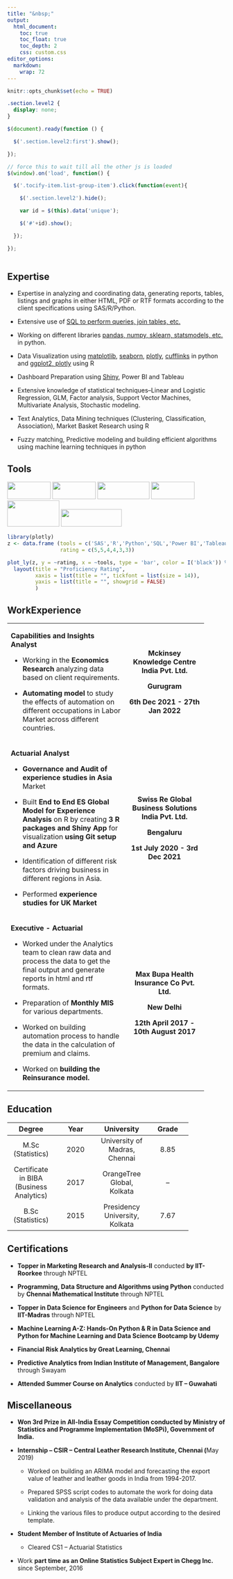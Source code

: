 ```yaml
---
title: "&nbsp;"
output:
  html_document:
    toc: true
    toc_float: true
    toc_depth: 2
    css: custom.css
editor_options: 
  markdown: 
    wrap: 72
---
```


```{=html}
<script>
  $(document).ready(function() {
    $('#TOC').parent().prepend('<div id=\"nav_logo\"><img src=\"myimage.png\"></div>');
  });
</script>
```
```{=html}
<style>
#nav_logo {
  border-radius: 50%;
  width: 100%;
  margin-top: 20px;
}
</style>
```
```r
knitr::opts_chunk$set(echo = TRUE)
```

```css

.section.level2 {
  display: none;
}

```

```js

$(document).ready(function () {

  $('.section.level2:first').show();

});

// force this to wait till all the other js is loaded
$(window).on('load', function() {

  $('.tocify-item.list-group-item').click(function(event){

    $('.section.level2').hide();

    var id = $(this).data('unique');

    $('#'+id).show();

  });

});
  
```

## Expertise {#Expertise}

-   Expertise in analyzing and coordinating data, generating reports,
    tables, listings and graphs in either HTML, PDF or RTF formats
    according to the client specifications using SAS/R/Python.

-   Extensive use of [SQL to perform queries, join tables, etc.]()

-   Working on different libraries [pandas, numpy, sklearn, statsmodels,
    etc.](https://pandas.pydata.org) in python.

-   Data Visualization using [matplotlib](), [seaborn](), [plotly](),
    [cufflinks]() in python and [ggplot2, plotly]() using R

-   Dashboard Preparation using [Shiny](), Power BI and Tableau

-   Extensive knowledge of statistical techniques--Linear and Logistic
    Regression, GLM, Factor analysis, Support Vector Machines,
    Multivariate Analysis, Stochastic modeling.

-   Text Analytics, Data Mining techniques (Clustering, Classification,
    Association), Market Basket Research using R

-   Fuzzy matching, Predictive modeling and building efficient
    algorithms using machine learning techniques in python

## Tools {#Tools}

<img src="https://d33wubrfki0l68.cloudfront.net/1ac3f0e3753f18c7e2a8893957d1841fba1e3d08/48a33/wp-content/uploads/2018/10/rstudio-logo-flat.png" height="40" width="100"/>
<img src="https://upload.wikimedia.org/wikipedia/commons/thumb/1/10/SAS_logo_horiz.svg/2560px-SAS_logo_horiz.svg.png" height="40" width="100"/>
<img src="https://upload.wikimedia.org/wikipedia/commons/thumb/f/f8/Python_logo_and_wordmark.svg/2560px-Python_logo_and_wordmark.svg.png" height="40" width="120"/>
<img src="https://upload.wikimedia.org/wikipedia/commons/8/87/Sql_data_base_with_logo.png" height="40" width="100"/>
<img src="https://cdn.icon-icons.com/icons2/2699/PNG/512/microsoft_powerbi_logo_icon_169958.png" height="60" width="120"/>
<img src="https://upload.wikimedia.org/wikipedia/commons/4/4b/Tableau_Logo.png" height="40" width="140"/>

```r
library(plotly)
z <- data.frame (tools = c('SAS','R','Python','SQL','Power BI','Tableau'),
                 rating = c(5,5,4,4,3,3))

plot_ly(z, y = ~rating, x = ~tools, type = 'bar', color = I('black')) %>%
  layout(title = "Proficiency Rating",
         xaxis = list(title = "", tickfont = list(size = 14)), 
         yaxis = list(title = "", showgrid = FALSE)
         )

```

## WorkExperience {#WorkExperience}

+:-------------------------------------+:-----------------------:+
| **Capabilities and Insights          | **Mckinsey Knowledge    |
| Analyst**                            | Centre India Pvt.       |
|                                      | Ltd.**                  |
| -   Working in the **Economics       |                         |
|     Research** analyzing data based  | **Gurugram**            |
|     on client requirements.          |                         |
|                                      | **6th Dec 2021 - 27th   |
| -   **Automating model** to study    | Jan 2022**              |
|     the effects of automation on     |                         |
|     different occupations in Labor   |                         |
|     Market across different          |                         |
|     countries.                       |                         |
+--------------------------------------+-------------------------+
| **Actuarial Analyst**                | **Swiss Re Global       |
|                                      | Business Solutions      |
| -   **Governance and Audit of        | India Pvt. Ltd.**       |
|     experience studies in Asia**     |                         |
|     Market                           | **Bengaluru**           |
|                                      |                         |
| -   Built **End to End ES Global     | **1st July 2020 - 3rd   |
|     Model for Experience Analysis**  | Dec 2021**              |
|     on R by creating **3 R packages  |                         |
|     and Shiny App** for              |                         |
|     visualization **using Git setup  |                         |
|     and Azure**                      |                         |
|                                      |                         |
| -   Identification of different risk |                         |
|     factors driving business in      |                         |
|     different regions in Asia.       |                         |
|                                      |                         |
| -   Performed **experience studies   |                         |
|     for UK Market**                  |                         |
+--------------------------------------+-------------------------+
| **Executive - Actuarial**            | **Max Bupa Health       |
|                                      | Insurance Co Pvt.       |
| -   Worked under the Analytics team  | Ltd.**                  |
|     to clean raw data and process    |                         |
|     the data to get the final output | **New Delhi**           |
|     and generate reports in html and |                         |
|     rtf formats.                     | **12th April 2017 -     |
|                                      | 10th August 2017**      |
| -   Preparation of **Monthly MIS**   |                         |
|     for various departments.         |                         |
|                                      |                         |
| -   Worked on building automation    |                         |
|     process to handle the data in    |                         |
|     the calculation of premium and   |                         |
|     claims.                          |                         |
|                                      |                         |
| -   Worked on **building the         |                         |
|     Reinsurance model.**             |                         |
+--------------------------------------+-------------------------+

## Education {#Education}

+--------------+--------------+--------------+--------------+
| Degree       | Year         | University   | Grade        |
+:============:+:============:+:============:+:============:+
| M.Sc         | 2020         | University   | 8.85         |
| (Statistics) |              | of Madras,   |              |
|              |              | Chennai      |              |
+--------------+--------------+--------------+--------------+
| Certificate  | 2017         | OrangeTree   | --           |
| in BIBA      |              | Global,      |              |
| (Business    |              | Kolkata      |              |
| Analytics)   |              |              |              |
+--------------+--------------+--------------+--------------+
| B.Sc         | 2015         | Presidency   | 7.67         |
| (Statistics) |              | University,  |              |
|              |              | Kolkata      |              |
+--------------+--------------+--------------+--------------+

## Certifications {#Certifications}

-   **Topper in Marketing Research and Analysis-II** conducted **by
    IIT-Roorkee** through NPTEL

-   **Programming, Data Structure and Algorithms using Python**
    conducted by **Chennai Mathematical Institute** through NPTEL

-   **Topper in Data Science for Engineers** and **Python for Data
    Science** by **IIT-Madras** through NPTEL

-   **Machine Learning A-Z: Hands-On Python & R in Data Science and
    Python for Machine Learning and Data Science Bootcamp by Udemy**

-   **Financial Risk Analytics by Great Learning, Chennai**

-   **Predictive Analytics from Indian Institute of Management,
    Bangalore** through Swayam

-   **Attended Summer Course on Analytics** conducted by **IIT --
    Guwahati**

## Miscellaneous {#Miscellaneous}

-   **Won 3rd Prize in All-India Essay Competition conducted by Ministry
    of Statistics and Programme
    Implementation (MoSPi), Government of India.**

-   **Internship -- CSIR -- Central Leather Research Institute, Chennai
    (**May 2019)

    -   Worked on building an ARIMA model and forecasting the export
        value of leather and leather goods in India from 1994-2017.

    -   Prepared SPSS script codes to automate the work for doing data
        validation and analysis of the data available under the
        department.

    -   Linking the various files to produce output according to the
        desired template.

-   **Student Member of Institute of Actuaries of India**

    -   Cleared CS1 -- Actuarial Statistics

-   Work **part time as an Online Statistics Subject Expert in Chegg
    Inc.** since September, 2016
